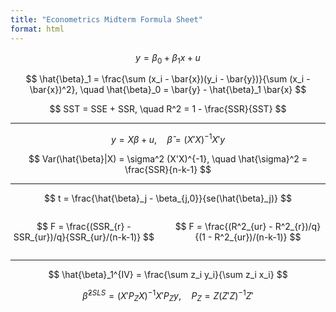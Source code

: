 ```yaml
---
title: "Econometrics Midterm Formula Sheet"
format: html
---
```


$$
y = \beta_0 + \beta_1 x + u
$$

$$
\hat{\beta}_1 = \frac{\sum (x_i - \bar{x})(y_i - \bar{y})}{\sum (x_i - \bar{x})^2}, 
\quad 
\hat{\beta}_0 = \bar{y} - \hat{\beta}_1 \bar{x}
$$

$$
SST = SSE + SSR, 
\quad R^2 = 1 - \frac{SSR}{SST}
$$

---

$$
y = X\beta + u, 
\quad 
\hat{\beta} = (X'X)^{-1} X'y
$$

$$
Var(\hat{\beta}|X) = \sigma^2 (X'X)^{-1}, 
\quad \hat{\sigma}^2 = \frac{SSR}{n-k-1}
$$

---

$$
t = \frac{\hat{\beta}_j - \beta_{j,0}}{se(\hat{\beta}_j)}
$$

:::{.columns}

:::{.column}
$$
F = \frac{(SSR_{r} - SSR_{ur})/q}{SSR_{ur}/(n-k-1)}
$$
:::

:::{.column}

$$
F = \frac{(R^2_{ur} - R^2_{r})/q}{(1 - R^2_{ur})/(n-k-1)}
$$
:::

:::
---

$$
\hat{\beta}_1^{IV} = \frac{\sum z_i y_i}{\sum z_i x_i}
$$

$$
\hat{\beta}^{2SLS} = (X'P_Z X)^{-1} X'P_Z y, 
\quad P_Z = Z(Z'Z)^{-1}Z'
$$
